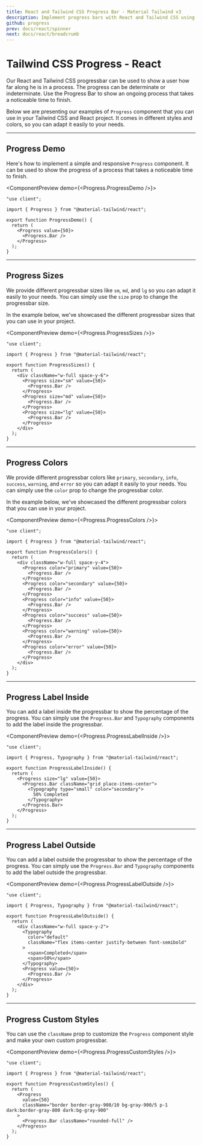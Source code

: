 ```yaml
---
title: React and Tailwind CSS Progress Bar - Material Tailwind v3
description: Implement progress bars with React and Tailwind CSS using Material Tailwind v3. Track progress visually with customizable and responsive progress bar components.
github: progress
prev: docs/react/spinner
next: docs/react/breadcrumb
---
```


# Tailwind CSS Progress - React

Our React and Tailwind CSS progressbar can be used to show a user how far along he is in a process. The progress can be determinate or indeterminate. Use the Progress Bar to show an ongoing process that takes a noticeable time to finish.

Below we are presenting our examples of `Progress` component that you can use in your Tailwind CSS and React project. It comes in different styles and colors, so you can adapt it easily to your needs.

---

## Progress Demo

Here's how to implement a simple and responsive `Progress` component. It can be used to show the progress of a process that takes a noticeable time to finish.

<ComponentPreview demo={<Progress.ProgressDemo />}>
```tsx
"use client";

import { Progress } from "@material-tailwind/react";

export function ProgressDemo() {
  return (
    <Progress value={50}>
      <Progress.Bar />
    </Progress>
  );
}
```
</ComponentPreview>

---

## Progress Sizes

We provide different progressbar sizes like `sm`, `md`, and `lg` so you can adapt it easily to your needs. You can simply use the `size` prop to change the progressbar size.

In the example below, we've showcased the different progressbar sizes that you can use in your project.

<ComponentPreview demo={<Progress.ProgressSizes />}>
```tsx
"use client";

import { Progress } from "@material-tailwind/react";

export function ProgressSizes() {
  return (
    <div className="w-full space-y-6">
      <Progress size="sm" value={50}>
        <Progress.Bar />
      </Progress>
      <Progress size="md" value={50}>
        <Progress.Bar />
      </Progress>
      <Progress size="lg" value={50}>
        <Progress.Bar />
      </Progress>
    </div>
  );
}
```
</ComponentPreview>

---

## Progress Colors

We provide different progressbar colors like `primary`, `secondary`, `info`, `success`, `warning`, and `error` so you can adapt it easily to your needs. You can simply use the `color` prop to change the progressbar color.

In the example below, we've showcased the different progressbar colors that you can use in your project.

<ComponentPreview demo={<Progress.ProgressColors />}>
```tsx
"use client";

import { Progress } from "@material-tailwind/react";

export function ProgressColors() {
  return (
    <div className="w-full space-y-4">
      <Progress color="primary" value={50}>
        <Progress.Bar />
      </Progress>
      <Progress color="secondary" value={50}>
        <Progress.Bar />
      </Progress>
      <Progress color="info" value={50}>
        <Progress.Bar />
      </Progress>
      <Progress color="success" value={50}>
        <Progress.Bar />
      </Progress>
      <Progress color="warning" value={50}>
        <Progress.Bar />
      </Progress>
      <Progress color="error" value={50}>
        <Progress.Bar />
      </Progress>
    </div>
  );
}
```
</ComponentPreview>

---

## Progress Label Inside

You can add a label inside the progressbar to show the percentage of the progress. You can simply use the `Progress.Bar` and `Typography` components to add the label inside the progressbar.

<ComponentPreview demo={<Progress.ProgressLabelInside />}>
```tsx
"use client";

import { Progress, Typography } from "@material-tailwind/react";

export function ProgressLabelInside() {
  return (
    <Progress size="lg" value={50}>
      <Progress.Bar className="grid place-items-center">
        <Typography type="small" color="secondary">
          50% Completed
        </Typography>
      </Progress.Bar>
    </Progress>
  );
}
```
</ComponentPreview>

---

## Progress Label Outside

You can add a label outside the progressbar to show the percentage of the progress. You can simply use the `Progress.Bar` and `Typography` components to add the label outside the progressbar.

<ComponentPreview demo={<Progress.ProgressLabelOutside />}>
```tsx
"use client";

import { Progress, Typography } from "@material-tailwind/react";

export function ProgressLabelOutside() {
  return (
    <div className="w-full space-y-2">
      <Typography
        color="default"
        className="flex items-center justify-between font-semibold"
      >
        <span>Completed</span>
        <span>50%</span>
      </Typography>
      <Progress value={50}>
        <Progress.Bar />
      </Progress>
    </div>
  );
}
```
</ComponentPreview>

---

## Progress Custom Styles

You can use the `className` prop to customize the `Progress` component style and make your own custom progressbar.

<ComponentPreview demo={<Progress.ProgressCustomStyles />}>
```tsx
"use client";

import { Progress } from "@material-tailwind/react";

export function ProgressCustomStyles() {
  return (
    <Progress
      value={50}
      className="border border-gray-900/10 bg-gray-900/5 p-1 dark:border-gray-800 dark:bg-gray-900"
    >
      <Progress.Bar className="rounded-full" />
    </Progress>
  );
}
```
</ComponentPreview>
